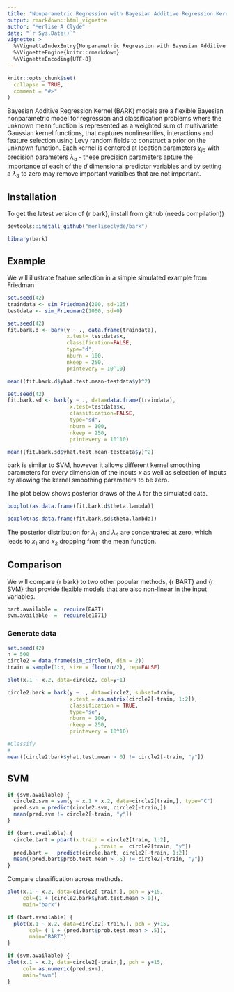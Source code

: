 ```yaml
---
title: "Nonparametric Regression with Bayesian Additive Regression Kernels"
output: rmarkdown::html_vignette
author: "Merlise A Clyde"
date: "`r Sys.Date()`"
vignette: >
  %\VignetteIndexEntry{Nonparametric Regression with Bayesian Additive Regression Kernels}
  %\VignetteEngine{knitr::rmarkdown}
  %\VignetteEncoding{UTF-8}
---
```


```r
knitr::opts_chunk$set(
  collapse = TRUE,
  comment = "#>"
)
```





Bayesian Additive Regression Kernel (BARK) models are a flexible Bayesian nonparametric model for regression and classification problems where the unknown mean function is represented as a weighted sum of multivariate Gaussian kernel functions,
\begin{equation}
f(\mathbf{x}) = \sum_j \beta_j  \prod_d \exp( \lambda_d (x_d - \chi_{jd})^2)
\end{equation}
that captures nonlinearities, interactions and feature selection 
using Levy random fields to construct a prior on the unknown function.   Each kernel is centered at location parameters $\chi_{jd}$ with precision parameters $\lambda_d$ - these precision parameters apture the importance of each of the $d$ dimensional predictor variables and by setting a $\lambda_d$ to zero may remove important varialbes that are not important.


## Installation

To get the latest version  of {r bark}, install from github  (needs compilation))

```r
devtools::install_github("merliseclyde/bark")
```

```r
library(bark)
```

## Example

We will illustrate feature selection in a simple simulated example from Friedman

```r
set.seed(42)
traindata <- sim_Friedman2(200, sd=125)
testdata <- sim_Friedman2(1000, sd=0)
```

```r
set.seed(42)
fit.bark.d <- bark(y ~ ., data.frame(traindata),
                   x.test= testdata$x,
                   classification=FALSE, 
                   type="d",
                   nburn = 100,
                   nkeep = 250,
                   printevery = 10^10)

mean((fit.bark.d$yhat.test.mean-testdata$y)^2)

```

```r
set.seed(42)
fit.bark.sd <- bark(y ~ ., data=data.frame(traindata),
                    x.test=testdata$x,
                    classification=FALSE, 
                    type="sd", 
                    nburn = 100,
                    nkeep = 250,
                    printevery = 10^10)

mean((fit.bark.sd$yhat.test.mean-testdata$y)^2)

```
bark is similar to SVM, however it allows different kernel smoothing parameters 
for every dimension of the inputs 
$x$ as well as selection of inputs by allowing the kernel
smoothing parameters to be zero.

The plot below shows posterior draws of the $\lambda$ for the simulated data.

```r
boxplot(as.data.frame(fit.bark.d$theta.lambda))
```
```r
boxplot(as.data.frame(fit.bark.sd$theta.lambda))
```

The posterior distribution for $\lambda_1$ and $\lambda_4$ are concentrated at zero, which leads to $x_1$ and $x_2$ dropping from the mean function.


## Comparison
We will compare {r bark} to two other popular methods, {r BART} and {r SVM} that provide flexible models that are also non-linear in the input variables. 

```r
bart.available =  require(BART)
svm.available  =  require(e1071)
```


### Generate data



```r
set.seed(42)
n = 500
circle2 = data.frame(sim_circle(n, dim = 2))
train = sample(1:n, size = floor(n/2), rep=FALSE)
```

```r
plot(x.1 ~ x.2, data=circle2, col=y+1)
```


```r

circle2.bark = bark(y ~ ., data=circle2, subset=train,
                    x.test = as.matrix(circle2[-train, 1:2]),
                    classification = TRUE,
                    type="se",
                    nburn = 100,
                    nkeep = 250,
                    printevery = 10^10)
```


```r
#Classify
#
mean((circle2.bark$yhat.test.mean > 0) != circle2[-train, "y"])
```

## SVM

```r
if (svm.available) {
  circle2.svm = svm(y ~ x.1 + x.2, data=circle2[train,], type="C")
  pred.svm = predict(circle2.svm, circle2[-train,])
  mean(pred.svm != circle2[-train, "y"])
}

```


```r
if (bart.available) {
  circle.bart = pbart(x.train = circle2[train, 1:2], 
                            y.train =  circle2[train, "y"])
  pred.bart =   predict(circle.bart, circle2[-train, 1:2])
  mean((pred.bart$prob.test.mean > .5) != circle2[-train, "y"])
} 
```


Compare classification across methods.
```r

plot(x.1 ~ x.2, data=circle2[-train,], pch = y+15, 
     col=(1 + (circle2.bark$yhat.test.mean > 0)),
     main="bark")

if (bart.available) {
  plot(x.1 ~ x.2, data=circle2[-train,], pch = y+15, 
       col= ( 1 + (pred.bart$prob.test.mean > .5)), 
       main="BART")
}

if (svm.available) {
plot(x.1 ~ x.2, data=circle2[-train,], pch = y+15, 
     col= as.numeric(pred.svm), 
     main="svm")
}


```
